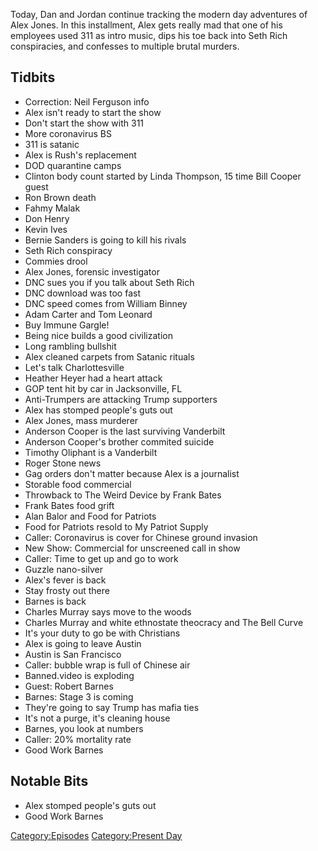 {{DEFAULTSORT:
    #_EPISODE_0398:February 9-10, 2020
}}{{Episode
    | title             = February 9-10, 2020
    | caption           = Listen to this episode on [https://knowledgefight.libsyn.com/knowledge-fight-february-9-10-2020 Libsyn] [https://open.spotify.com/episode/0xoKw29AgprShJRwp7F1R8 Spotify]
    | episodeNumber     = 398
    | length            = 01:59:58
    | airDate           = February 12, 2020
    | coverageStartDate = February 9, 2020
    | coverageEndDate   = February 10, 2020
    | episodeType       = [[:Category:Present Day|Present Day]]
    | appearance        = [[Linda Thompson]], [[Ron Brown]], [[Fahmy Malak]], [[Don Henry]], [[Kevin Ives]], [[Bernie Sanders]], [[Seth Rich]], [[William Binney]], [[Adam Carter]], [[Tom Leonard]], [[Heather Heyer]], [[Anderson Cooper]], [[Timothy Oliphant]], [[Roger Stone]], [[Frank Bates]], [[Alan Balor]], [[Robert Barnes]], [[Charles Murray]]
    | oocDrop           = I piss all over your god. I piss all over the city
    | previousEpisode   = [[397: February 7-8, 2020]]
    | nextEpisode       = [[399: February 12-14, 2020]]
}}

{{Stub}}

Today, Dan and Jordan continue tracking the modern day adventures of Alex Jones. In this installment, Alex gets really mad that one of his employees used 311 as intro music, dips his toe back into Seth Rich conspiracies, and confesses to multiple brutal murders.

==Tidbits==

*Correction: Neil Ferguson info
*Alex isn't ready to start the show
*Don't start the show with 311
*More coronavirus BS
*311 is satanic
*Alex is Rush's replacement
*DOD quarantine camps
*Clinton body count started by Linda Thompson, 15 time Bill Cooper guest
*Ron Brown death
*Fahmy Malak
*Don Henry
*Kevin Ives
*Bernie Sanders is going to kill his rivals
*Seth Rich conspiracy
*Commies drool
*Alex Jones, forensic investigator
*DNC sues you if you talk about Seth Rich
*DNC download was too fast
*DNC speed comes from William Binney
*Adam Carter and Tom Leonard
*Buy Immune Gargle!
*Being nice builds a good civilization
*Long rambling bullshit
*Alex cleaned carpets from Satanic rituals
*Let's talk Charlottesville
*Heather Heyer had a heart attack
*GOP tent hit by car in Jacksonville, FL
*Anti-Trumpers are attacking Trump supporters
*Alex has stomped people's guts out
*Alex Jones, mass murderer
*Anderson Cooper is the last surviving Vanderbilt
*Anderson Cooper's brother commited suicide
*Timothy Oliphant is a Vanderbilt
*Roger Stone news
*Gag orders don't matter because Alex is a journalist
*Storable food commercial
*Throwback to The Weird Device by Frank Bates
*Frank Bates food grift
*Alan Balor and Food for Patriots
*Food for Patriots resold to My Patriot Supply
*Caller: Coronavirus is cover for Chinese ground invasion
*New Show: Commercial for unscreened call in show
*Caller: Time to get up and go to work
*Guzzle nano-silver
*Alex's fever is back
*Stay frosty out there
*Barnes is back
*Charles Murray says move to the woods
*Charles Murray and white ethnostate theocracy and The Bell Curve
*It's your duty to go be with Christians
*Alex is going to leave Austin
*Austin is San Francisco
*Caller: bubble wrap is full of Chinese air
*Banned.video is exploding
*Guest: Robert Barnes
*Barnes: Stage 3 is coming
*They're going to say Trump has mafia ties
*It's not a purge, it's cleaning house
*Barnes, you look at numbers
*Caller: 20% mortality rate
*Good Work Barnes

==Notable Bits==

*Alex stomped people's guts out
*Good Work Barnes

[[Category:Episodes]]
[[Category:Present Day]]
